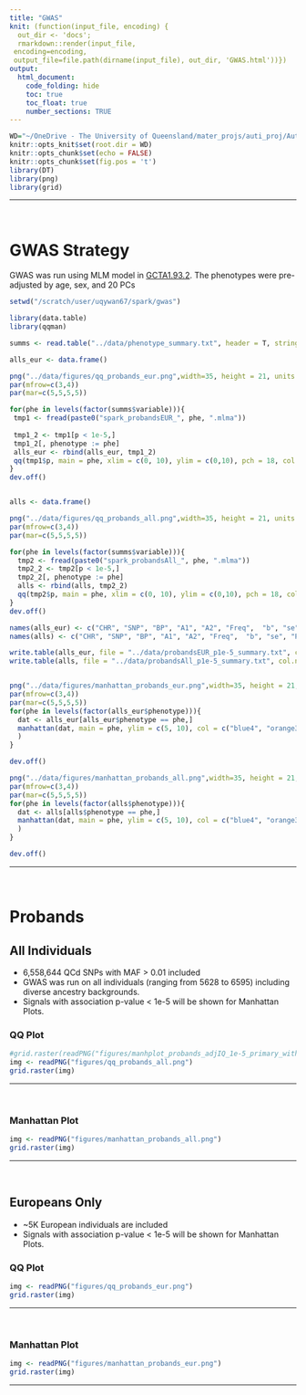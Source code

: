 ```yaml
---
title: "GWAS"
knit: (function(input_file, encoding) {
  out_dir <- 'docs';
  rmarkdown::render(input_file,
 encoding=encoding,
 output_file=file.path(dirname(input_file), out_dir, 'GWAS.html'))})
output: 
  html_document:
    code_folding: hide
    toc: true
    toc_float: true
    number_sections: TRUE
---
```

  
```r
WD="~/OneDrive - The University of Queensland/mater_projs/auti_proj/AutismSpeaks_SPARK/"
knitr::opts_knit$set(root.dir = WD)
knitr::opts_chunk$set(echo = FALSE)
knitr::opts_chunk$set(fig.pos = 't')
library(DT)
library(png)
library(grid)
```

***
  
  <br>
  
# GWAS Strategy
GWAS was run using MLM model in [GCTA1.93.2](https://cnsgenomics.com/software/gcta/). The phenotypes were pre-adjusted by age, sex, and 20 PCs


```r
setwd("/scratch/user/uqywan67/spark/gwas")

library(data.table)
library(qqman)

summs <- read.table("../data/phenotype_summary.txt", header = T, stringsAsFactors = F)

alls_eur <- data.frame()

png("../data/figures/qq_probands_eur.png",width=35, height = 21, units = "in", res = 300)
par(mfrow=c(3,4))
par(mar=c(5,5,5,5))

for(phe in levels(factor(summs$variable))){
 tmp1 <- fread(paste0("spark_probandsEUR_", phe, ".mlma"))
 
 tmp1_2 <- tmp1[p < 1e-5,] 
 tmp1_2[, phenotype := phe]
 alls_eur <- rbind(alls_eur, tmp1_2)
 qq(tmp1$p, main = phe, xlim = c(0, 10), ylim = c(0,10), pch = 18, col = "blue4", cex.main = 3, cex.lab =2, cex.axis = 2, las = 1)
}
dev.off()


alls <- data.frame()

png("../data/figures/qq_probands_all.png",width=35, height = 21, units = "in", res = 300)
par(mfrow=c(3,4))
par(mar=c(5,5,5,5))

for(phe in levels(factor(summs$variable))){
  tmp2 <- fread(paste0("spark_probandsAll_", phe, ".mlma")) 
  tmp2_2 <- tmp2[p < 1e-5,] 
  tmp2_2[, phenotype := phe]
  alls <- rbind(alls, tmp2_2)
  qq(tmp2$p, main = phe, xlim = c(0, 10), ylim = c(0,10), pch = 18, col = "blue4", cex.main = 3, cex.lab =2, cex.axis = 2, las = 1)
}
dev.off()

names(alls_eur) <- c("CHR", "SNP", "BP", "A1", "A2", "Freq",  "b", "se", "P", "phenotype")
names(alls) <- c("CHR", "SNP", "BP", "A1", "A2", "Freq",  "b", "se", "P", "phenotype")

write.table(alls_eur, file = "../data/probandsEUR_p1e-5_summary.txt", col.names = T, row.names = F, quote = F, sep = "\t")
write.table(alls, file = "../data/probandsAll_p1e-5_summary.txt", col.names = T, row.names = F, quote = F, sep = "\t")


png("../data/figures/manhattan_probands_eur.png",width=35, height = 21, units = "in", res = 300)
par(mfrow=c(3,4))
par(mar=c(5,5,5,5))
for(phe in levels(factor(alls_eur$phenotype))){
  dat <- alls_eur[alls_eur$phenotype == phe,]
  manhattan(dat, main = phe, ylim = c(5, 10), col = c("blue4", "orange3"), suggestiveline = F, genomewideline = -log10(5e-08), cex = 3, annotatePval = 5e-8, annotateTop = F,  cex.main = 3, cex.lab =2, cex.axis = 2
  )
}

dev.off()

png("../data/figures/manhattan_probands_all.png",width=35, height = 21, units = "in", res = 300)
par(mfrow=c(3,4))
par(mar=c(5,5,5,5))
for(phe in levels(factor(alls$phenotype))){
  dat <- alls[alls$phenotype == phe,]
  manhattan(dat, main = phe, ylim = c(5, 10), col = c("blue4", "orange3"), suggestiveline = F, genomewideline = -log10(5e-08), cex = 3, annotatePval = 5e-8, annotateTop = F,  cex.main = 3, cex.lab =2, cex.axis = 2
  )
}

dev.off()

```


***
  
<br> 
  
# Probands  
## All Individuals  {.tabset .tabset-fade .tabset-pills}
- 6,558,644 QCd SNPs with MAF > 0.01 included
- GWAS was run on all individuals (ranging from 5628 to 6595) including diverse ancestry backgrounds.
- Signals with association p-value < 1e-5 will be shown for Manhattan Plots.

### QQ Plot 

```r
#grid.raster(readPNG("figures/manhplot_probands_adjIQ_1e-5_primary_withPCs.png")
img <- readPNG("figures/qq_probands_all.png")
grid.raster(img)
```

***

<br>


### Manhattan Plot 
```r
img <- readPNG("figures/manhattan_probands_all.png")
grid.raster(img)
```

***
  
<br>


## Europeans Only  {.tabset .tabset-fade .tabset-pills}
- ~5K European individuals are included
- Signals with association p-value < 1e-5 will be shown for Manhattan Plots.

### QQ Plot 

```r
img <- readPNG("figures/qq_probands_eur.png")
grid.raster(img)
```

***

<br>


### Manhattan Plot 
```r
img <- readPNG("figures/manhattan_probands_eur.png")
grid.raster(img)
```

***
  
<br>


